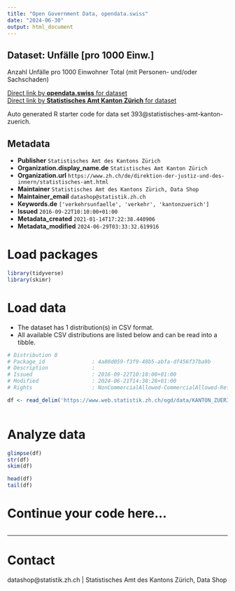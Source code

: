 ```yaml
---
title: "Open Government Data, opendata.swiss"
date: "2024-06-30"
output: html_document
---
```


## Dataset: Unfälle [pro 1000 Einw.]

Anzahl Unfälle pro 1000 Einwohner Total (mit Personen- und/oder Sachschaden)

[Direct link by **opendata.swiss** for dataset](https://opendata.swiss/de/dataset/unfalle-pro-1000-einw)<br>
[Direct link by **Statistisches Amt Kanton Zürich** for dataset](https://www.zh.ch/de/politik-staat/gemeinden/gemeindeportraet.html)

Auto generated R starter code for data set 393@statistisches-amt-kanton-zuerich.

## Metadata

- **Publisher** `Statistisches Amt des Kantons Zürich`
- **Organization.display_name.de** `Statistisches Amt Kanton Zürich`
- **Organization.url** `https://www.zh.ch/de/direktion-der-justiz-und-des-innern/statistisches-amt.html`
- **Maintainer** `Statistisches Amt des Kantons Zürich, Data Shop`
- **Maintainer_email** `datashop@statistik.zh.ch`
- **Keywords.de** `['verkehrsunfaelle', 'verkehr', 'kantonzuerich']`
- **Issued** `2016-09-22T10:10:00+01:00`
- **Metadata_created** `2021-01-14T17:22:38.440906`
- **Metadata_modified** `2024-06-29T03:33:32.619916`


# Load packages

```r

library(tidyverse)
library(skimr)

```

# Load data

-   The dataset has 1 distribution(s) in CSV format.
-   All available CSV distributions are listed below and can be read into a tibble.

```r

# Distribution 0
# Package_id               : 4a80d059-f3f9-48b5-abfa-df456f37ba9b
# Description              : 
# Issued                   : 2016-09-22T10:10:00+01:00
# Modified                 : 2024-06-21T14:38:28+01:00
# Rights                   : NonCommercialAllowed-CommercialAllowed-ReferenceRequired

df <- read_delim('https://www.web.statistik.zh.ch/ogd/data/KANTON_ZUERICH_820.csv')



```

# Analyze data

```r

glimpse(df)
str(df)
skim(df)

head(df)
tail(df)

```

# Continue your code here...

```r

```

------------------------------------------------------------------------

# Contact

datashop@statistik.zh.ch | Statistisches Amt des Kantons Zürich, Data Shop
